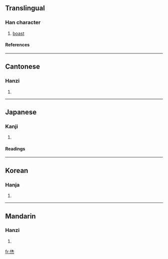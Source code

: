 ==Translingual==
===Han character===
{{Han char|rn=86|rad=火|as=06|sn=10|four=2433<sub>9</sub>|canj=人木火 (ODF), X人木火 (XODF)}}
# [[boast]]
====References====
{{Han ref|kx=0669.210|dkj=18991|dj=1078.240|hdz=32202.010|uh=70CB|ud=28875|bh=D26E|bd=53870}}

----
==Cantonese==
===Hanzi===
{{yue-hanzi|jyut=|y=yau1}}
# {{defn|Cantonese}}

----
==Japanese==
===Kanji===
{{ja-kanji|grade=|rs=火06}}
# {{defn|Japanese}} 
====Readings====
{{ja-readings|on=[[こう]] (kō), [[きゅう]] (kyū), [[きょう]] (kyō)|kun=[[さいわい]] (saiwai), [[めでたい]] (medetai), [[よい]] (yoi)}}

----
==Korean==
===Hanja===
{{ko-hanja|hangeul=[[효]], [[휴]]|eumhun=|rv=hyo, hyu|mr=hyo, hyu|y=hyo, hyu}}
# {{defn|Korean}}

----
==Mandarin==
===Hanzi===
{{cmn-hanzi|pin=[[xiāo]] ([[xiao1]]), [[xiū]] ([[xiu1]])|wg=hsiao<sup>1</sup>, hsiu<sup>1</sup>}}
# {{defn|Mandarin}}

[[fr:烋]]
